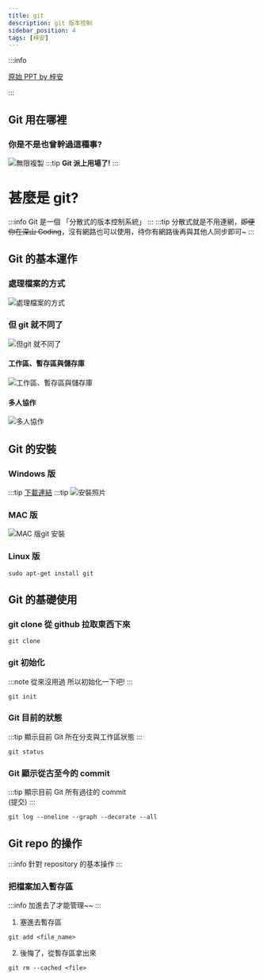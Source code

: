 ---
title: git
description: git 版本控制
sidebar_position: 4
tags: [梓安]
---

:::info

[原始 PPT by 梓安](https://drive.brid.cf/d/Microsoft/yuntech/0.%20%E8%AA%B2%E7%A8%8B%E8%B3%87%E6%96%99/1.%20%E4%B8%80%E5%B9%B4%E7%B4%9A%E4%B8%8A%E5%AD%B8%E6%9C%9F/3.9%20%E7%B6%B2%E8%B7%AF%E7%AE%A1%E7%90%86/10.26%20Git/Git_.pptx)

:::

## Git 用在哪裡 ​

### 你是不是也曾幹過這種事?

![無限複製](https://i.imgur.com/v5DfEhh.jpg)
:::tip
**Git 派上用場了!**
:::

# 甚麼是 git?

:::info
Git 是一個 「分散式的版本控制系統」
:::
:::tip
分散式就是不用連網，~~即便你在深山 Coding~~，沒有網路也可以使用，待你有網路後再與其他人同步即可~
:::

## Git 的基本運作

### 處理檔案的方式

![處理檔案的方式](https://i.imgur.com/vaIah88.jpg)

### 但 git 就不同了

![但git 就不同了](https://i.imgur.com/AHfBBzM.jpg)

#### 工作區、暫存區與儲存庫

![工作區、暫存區與儲存庫](https://i.imgur.com/0HvQ2zS.jpg)

#### 多人協作

![多人協作](https://i.imgur.com/CgdPTAa.jpg)

## Git 的安裝

### Windows 版

:::tip
[下載連結](https://git-scm.com/download/win)
:::tip
![安裝照片](https://i.imgur.com/sSgQv4f.jpg)

### MAC 版

![MAC 版git 安裝](https://i.imgur.com/FLu1OmG.png)

### Linux 版

```
sudo apt-get install git
```

## Git 的基礎使用

### git clone 從 github 拉取東西下來

```
git clone
```

### git 初始化

:::note
從來沒用過
所以初始化一下吧!
:::

```
git init
```

### Git 目前的狀態

:::tip
顯示目前 Git 所在分支與工作區狀態
:::

```
git status
```

### Git 顯示從古至今的 commit

:::tip
顯示目前 Git 所有過往的 commit  
(提交)
:::

```
git log --oneline --graph --decorate --all
```

## Git repo 的操作

:::info
針對 repository 的基本操作
:::

### 把檔案加入暫存區

:::info
加進去了才能管理~~
:::

1. 塞進去暫存區

```
git add <file_name>
```

2. 後悔了，從暫存區拿出來

```
git rm --cached <file>
```
